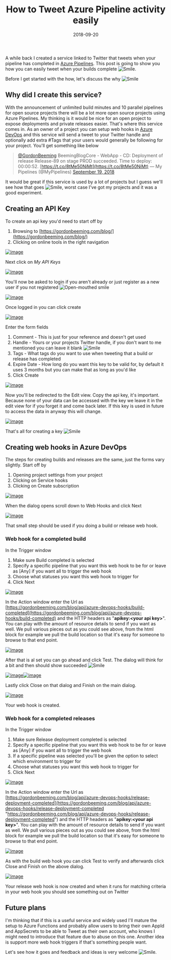 ﻿---
title: 'How to Tweet Azure Pipeline activity easily'
date: 2018-09-20
tags: ['VSTS / TFS', 'Azure DevOps', 'Web Online Tools']
draft: false
summary: 'A while back I created a service linked to Twitter that tweets when your pipeline has completed in Azure Pipelines. This post is going to show you how you can easily tweet when your builds complete .'
---


A while back I created a service linked to Twitter that tweets when your pipeline has completed in [Azure Pipelines](https://azure.microsoft.com/en-us/services/devops/pipelines/). This post is going to show you how you can easily tweet when your builds complete ![Smile](https://gordonbeeming.com/images/emoticons/smile.svg).

Before I get started with the how, let's discuss the why ![Smile](https://gordonbeeming.com/images/emoticons/smile.svg)

## Why did I create this service?

With the announcement of unlimited build minutes and 10 parallel pipelines for open source projects there will be a lot more open source projects using Azure Pipelines. My thinking is it would be nice for an open project to expose deployments and private releases easier. That's where this service comes in. As an owner of a project you can setup web hooks in [Azure DevOps](https://azure.microsoft.com/en-us/services/devops/) and this service will send a tweet to your Twitter handle and optionally add extra #Tags that your users would generally be following for your project. You'll get something like below

> 
> [@GordonBeeming](https://twitter.com/GordonBeeming?ref_src=twsrc%5Etfw) BeemingBlogCore - WebApp - CD: Deployment of release Release-89 on stage PROD succeeded. Time to deploy: 00:00:52. [https://t.co/8tMe50NiMt](https://t.co/8tMe50NiMt)
> — My Pipelines (@MyPipelines) [September 19, 2018](https://twitter.com/MyPipelines/status/1042525842704949253?ref_src=twsrc%5Etfw)

It would be great if this service is used by a lot of projects but I guess we'll see how that goes ![Smile](https://gordonbeeming.com/images/emoticons/smile.svg), worst case I've got my projects and it was a good experiment.

## Creating an API Key

To create an api key you'd need to start off by 

1. Browsing to [https://gordonbeeming.com/blog/](https://gordonbeeming.com/blog/)
2. Clicking on online tools in the right navigation

[![image](https://gordonbeeming.com/blog/binaries/stream/image-jpg/image/1000/0/72b96fd33ad3f5a8ec4cb9d26def81638e51db67/image_thumb.png "image")](https://gordonbeeming.com/blog/binaries/stream/image-jpg/image/1000/0/0c31ee69d3bd081c7d14c68ee548c5ad5f1dcbbe/image.png)

Next click on *My API Keys*

[![image](https://gordonbeeming.com/blog/binaries/stream/image-jpg/image/1000/0/8e3fb05a01b4ed806006ca55c753c9458b7e8e64/image_thumb.png "image")](https://gordonbeeming.com/blog/binaries/stream/image-jpg/image/1000/0/bd568ab4cf13e09888e6538c8468b20aaa04604b/image.png)

You'll now be asked to login if you aren't already or just register as a new user if you not registered ![Open-mouthed smile](https://gordonbeeming.com/images/emoticons/open-mouthed-smile.svg)

[![image](https://gordonbeeming.com/blog/binaries/stream/image-jpg/image/1000/0/c5a835f0b76340651e6b3328dc42a4bdd013eafb/image_thumb.png "image")](https://gordonbeeming.com/blog/binaries/stream/image-jpg/image/1000/0/04acb78665dd2cb072575c32fbcc0a9b40af894b/image.png)

Once logged in you can click create

[![image](https://gordonbeeming.com/blog/binaries/stream/image-jpg/image/1000/0/099408f57b86bdf6a750fabf4016ec383b78e407/image_thumb.png "image")](https://gordonbeeming.com/blog/binaries/stream/image-jpg/image/1000/0/028377a0cb9c067e43fa27b636f38675036f8479/image.png)

Enter the form fields

1. Comment - This is just for your reference and doesn't get used
2. Handle - Yours or your projects Twitter handle, if you don't want to me mentioned you can leave it blank ![Smile](https://gordonbeeming.com/images/emoticons/smile.svg)
3. Tags - What tags do you want to use when tweeting that a build or release has completed
4. Expire Date - How long do you want this key to be valid for, by default it uses 3 months but you can make that as long as you'd like
5. Click Create

[![image](https://gordonbeeming.com/blog/binaries/stream/image-jpg/image/1000/0/e281dd13677f8d7151abdd543d953252eefe0829/image_thumb.png "image")](https://gordonbeeming.com/blog/binaries/stream/image-jpg/image/1000/0/cad720f6a15224b0a23c4facaf7e467ee99fcb7c/image.png)

Now you'll be redirected to the Edit view. Copy the api key, it's important. Because none of your data can be accessed with the key we leave it in the edit view for if you forget it and come back later. If this key is used in future to access the data in anyway this will change.

[![image](https://gordonbeeming.com/blog/binaries/stream/image-jpg/image/1000/0/3d51e8bc436d417d74b9fd0eea9f94b3d1e73e8d/image_thumb.png "image")](https://gordonbeeming.com/blog/binaries/stream/image-jpg/image/1000/0/f8f8f62174667b14e32eaca40ef36053929fb8cf/image.png)

That's all for creating a key ![Smile](https://gordonbeeming.com/images/emoticons/smile.svg)

## Creating web hooks in Azure DevOps

The steps for creating builds and releases are the same, just the forms vary slightly. Start off by 

1. Opening project settings from your project
2. Clicking on Service hooks
3. Clicking on Create subscription

[![image](https://gordonbeeming.com/blog/binaries/stream/image-jpg/image/1000/0/929eb5ad5f9fca5f0d993e1e87f1c0ab7547a38e/image_thumb.png "image")](https://gordonbeeming.com/blog/binaries/stream/image-jpg/image/1000/0/3468ba9fb6818e524df86c39178bdf6bf13c77bb/image.png)

When the dialog opens scroll down to Web Hooks and click Next

[![image](https://gordonbeeming.com/blog/binaries/stream/image-jpg/image/1000/0/d91f5d47424537de95233bac75d8f79092588254/image_thumb.png "image")](https://gordonbeeming.com/blog/binaries/stream/image-jpg/image/1000/0/1a4a2642ad69721483fa5e614c8608fe0f8a3024/image.png)

That small step should be used if you doing a build or release web hook.

### Web hook for a completed build

In the Trigger window

1. Make sure Build completed is selected
2. Specify a specific pipeline that you want this web hook to be for or leave as [Any] if you want all to trigger the web hook
3. Choose what statuses you want this web hook to trigger for
4. Click Next

[![image](https://gordonbeeming.com/blog/binaries/stream/image-jpg/image/1000/0/402d8dfa094659780acb7377c125b84d67b2cd82/image_thumb.png "image")](https://gordonbeeming.com/blog/binaries/stream/image-jpg/image/1000/0/c898bff3b4a7d818856b13c61b696a74189131fa/image.png)

In the Action window enter the Url as [https://gordonbeeming.com/blog/api/azure-devops-hooks/build-completed](https://gordonbeeming.com/blog/api/azure-devops-hooks/build-completed) and the HTTP headers as "**apikey:&lt;your api key&gt;**". You can play with the amount of resource details to send if you want as well. We pull various pieces out as you could see above, from the html block for example we pull the build location so that it's easy for someone to browse to that end point.

[![image](https://gordonbeeming.com/blog/binaries/stream/image-jpg/image/1000/0/9fb8a157af4b4854caede889b57ac12ab16873d8/image_thumb.png "image")](https://gordonbeeming.com/blog/binaries/stream/image-jpg/image/1000/0/3468561f913d45310d55506fbf9e755226bc308c/image.png)

After that is al set you can go ahead and click Test. The dialog will think for a bit and then should show succeeded ![Smile](https://gordonbeeming.com/images/emoticons/smile.svg)

[![image](https://gordonbeeming.com/blog/binaries/stream/image-jpg/image/1000/0/9050b4b85dda05b59bebb768c156e537fe3611ea/image_thumb.png "image")](https://gordonbeeming.com/blog/binaries/stream/image-jpg/image/1000/0/59fddc09c8d7085b81ffbf05ad4f695dd216a0ff/image.png)[![image](https://gordonbeeming.com/blog/binaries/stream/image-jpg/image/1000/0/52dafdacd44b3defc306cb264d30e7c868108503/image_thumb.png "image")](https://gordonbeeming.com/blog/binaries/stream/image-jpg/image/1000/0/7b6309b31abba2817c2ae8a863d341488d2e4f7c/image.png)

Lastly click Close on that dialog and Finish on the main dialog. 

[![image](https://gordonbeeming.com/blog/binaries/stream/image-jpg/image/1000/0/fcad5dfa2a51ce0ed27cee1d8aa68458e02cf8eb/image_thumb.png "image")](https://gordonbeeming.com/blog/binaries/stream/image-jpg/image/1000/0/768b7d93e56c2efe08b9eb0e9b2b9309d0cb7dcc/image.png)

Your web hook is created.

### Web hook for a completed releases

In the Trigger window

1. Make sure Release deployment completed is selected
2. Specify a specific pipeline that you want this web hook to be for or leave as [Any] if you want all to trigger the web hook
3. If a specific pipeline was selected you'll be given the option to select which environment to trigger for
4. Choose what statuses you want this web hook to trigger for
5. Click Next

[![image](https://gordonbeeming.com/blog/binaries/stream/image-jpg/image/1000/0/b9e29abd6f5dfef65f706628efa4adcad46fc172/image_thumb.png "image")](https://gordonbeeming.com/blog/binaries/stream/image-jpg/image/1000/0/ea1ad3dc875a4a530daee19bf9bc3dde5309dbbc/image.png)

In the Action window enter the Url as [https://gordonbeeming.com/blog/api/azure-devops-hooks/release-deployment-completed](https://gordonbeeming.com/blog/api/azure-devops-hooks/release-deployment-completed "https://gordonbeeming.com/blog/api/azure-devops-hooks/release-deployment-completed") and the HTTP headers as "**apikey:&lt;your api key&gt;**". You can play with the amount of resource details to send if you want as well. We pull various pieces out as you could see above, from the html block for example we pull the build location so that it's easy for someone to browse to that end point.

[![image](https://gordonbeeming.com/blog/binaries/stream/image-jpg/image/1000/0/e9ebc6c2cfebc3b398c90f8bf798196d2727562a/image_thumb.png "image")](https://gordonbeeming.com/blog/binaries/stream/image-jpg/image/1000/0/52e585081f93c324090f8b9862d2440cd27f78f7/image.png)

As with the build web hook you can click Test to verify and afterwards click Close and Finish on the above dialog.

[![image](https://gordonbeeming.com/blog/binaries/stream/image-jpg/image/1000/0/c8d65be70ec90921e23a5e730c427a0d4b0ea961/image_thumb.png "image")](https://gordonbeeming.com/blog/binaries/stream/image-jpg/image/1000/0/51661481787a97b606604eb9b1d87e166ea86db6/image.png)

Your release web hook is now created and when it runs for matching criteria in your web hook you should see something out on Twitter

## Future plans

I'm thinking that if this is a useful service and widely used I'll mature the setup to Azure Functions and probably allow users to bring their own AppId and AppSecrets to be able to Tweet as their own account, who knows I might need to introduce that feature due to abuse on this one. Another idea is support more web hook triggers if that's something people want.

Let's see how it goes and feedback and ideas is very welcome ![Smile](https://gordonbeeming.com/images/emoticons/smile.svg).


